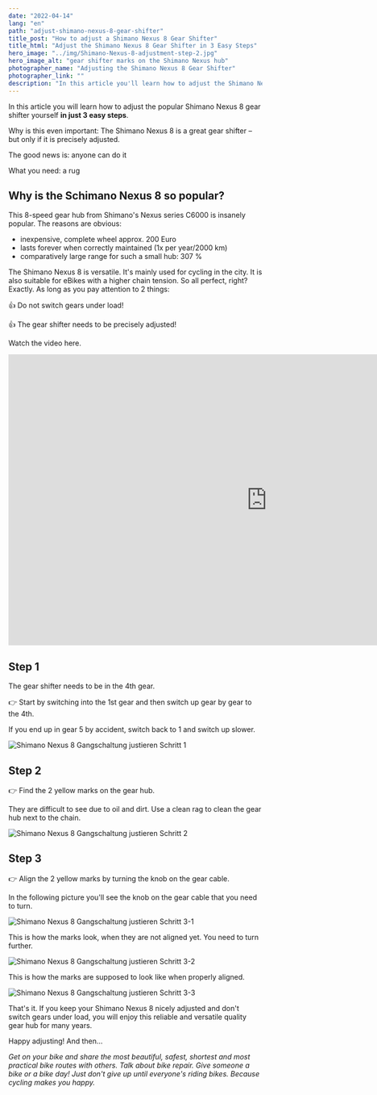 ```yaml
---
date: "2022-04-14"
lang: "en"
path: "adjust-shimano-nexus-8-gear-shifter"
title_post: "How to adjust a Shimano Nexus 8 Gear Shifter"
title_html: "Adjust the Shimano Nexus 8 Gear Shifter in 3 Easy Steps"
hero_image: "../img/Shimano-Nexus-8-adjustment-step-2.jpg"
hero_image_alt: "gear shifter marks on the Shimano Nexus hub"
photographer_name: "Adjusting the Shimano Nexus 8 Gear Shifter"
photographer_link: ""
description: "In this article you'll learn how to adjust the Shimano Nexus 8 gear hub in 3 easy steps. With video. No tools required. Why is this even important: The Shimano Nexus 8 is a great gear shifter – but only if it is precisely adjusted."
---
```


In this article you will learn how to adjust the popular Shimano Nexus 8 gear shifter yourself **in just 3 easy steps**.

Why is this even important: The Shimano Nexus 8 is a great gear shifter – but only if it is precisely adjusted.

The good news is: anyone can do it

What you need: a rug

## Why is the Schimano Nexus 8 so popular?

This 8-speed gear hub from Shimano's Nexus series C6000 is insanely popular. The reasons are obvious:

- inexpensive, complete wheel approx. 200 Euro
- lasts forever when correctly maintained (1x per year/2000 km)
- comparatively large range for such a small hub: 307 %

The Shimano Nexus 8 is versatile. It's mainly used for cycling in the city. It is also suitable for eBikes with a higher chain tension. So all perfect, right? Exactly. As long as you pay attention to 2 things:

👍 Do not switch gears under load!

👍 The gear shifter needs to be precisely adjusted!

Watch the video here.

<div class="videoWrapper">
  <iframe
    width="1026"
    height="577"
    src="https://www.youtube.com/embed/byTM-MrHh5U"
    title="YouTube video player"
    frameborder="0"
    allow="accelerometer; autoplay; clipboard-write; encrypted-media; gyroscope; picture-in-picture"
    allowfullscreen
  ></iframe>
</div>

## Step 1

The gear shifter needs to be in the 4th gear.

👉 Start by switching into the 1st gear and then switch up gear by gear to the 4th.

If you end up in gear 5 by accident, switch back to 1 and switch up slower.

![Shimano Nexus 8 Gangschaltung justieren Schritt 1](../img/Shimano-Nexus-8-adjustment-step-1.jpg)

## Step 2

👉 Find the 2 yellow marks on the gear hub.

They are difficult to see due to oil and dirt. Use a clean rag to clean the gear hub next to the chain.

![Shimano Nexus 8 Gangschaltung justieren Schritt 2](../img/Shimano-Nexus-8-adjustment-step-2.jpg)

## Step 3

👉 Align the 2 yellow marks by turning the knob on the gear cable.

In the following picture you'll see the knob on the gear cable that you need to turn.

![Shimano Nexus 8 Gangschaltung justieren Schritt 3-1](../img/Shimano-Nexus-8-adjustment-step-3-1.jpg)

This is how the marks look, when they are not aligned yet. You need to turn further.

![Shimano Nexus 8 Gangschaltung justieren Schritt 3-2](../img/Shimano-Nexus-8-adjustment-step-3-2.jpg)

This is how the marks are supposed to look like when properly aligned.

![Shimano Nexus 8 Gangschaltung justieren Schritt 3-3](../img/Shimano-Nexus-8-adjustment-step-3-3.jpg)

That's it. If you keep your Shimano Nexus 8 nicely adjusted and don't switch gears under load, you will enjoy this reliable and versatile quality gear hub for many years.

Happy adjusting! And then...

_Get on your bike and share the most beautiful, safest, shortest and most practical bike routes with others. Talk about bike repair. Give someone a bike or a bike day! Just don't give up until everyone's riding bikes. Because cycling makes you happy._
